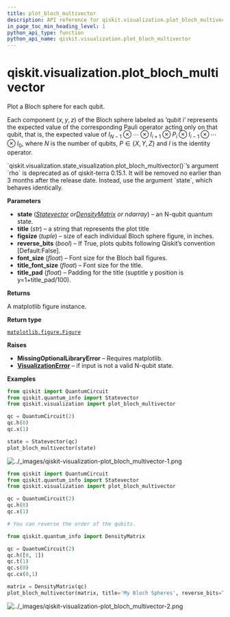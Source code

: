 ```yaml
---
title: plot_bloch_multivector
description: API reference for qiskit.visualization.plot_bloch_multivector
in_page_toc_min_heading_level: 1
python_api_type: function
python_api_name: qiskit.visualization.plot_bloch_multivector
---
```


<span id="qiskit-visualization-plot-bloch-multivector" />

# qiskit.visualization.plot\_bloch\_multivector

<Function id="qiskit.visualization.plot_bloch_multivector" github="https://github.com/qiskit/qiskit/tree/stable/0.24/qiskit/visualization/state_visualization.py" signature="plot_bloch_multivector(state, title='', figsize=None, *, rho=None, reverse_bits=False, filename=None, font_size=None, title_font_size=None, title_pad=1)">
  Plot a Bloch sphere for each qubit.

  Each component $(x,y,z)$ of the Bloch sphere labeled as ‘qubit i’ represents the expected value of the corresponding Pauli operator acting only on that qubit, that is, the expected value of $I_{N-1} \otimes\dotsb\otimes I_{i+1}\otimes P_i \otimes I_{i-1}\otimes\dotsb\otimes I_0$, where $N$ is the number of qubits, $P\in \{X,Y,Z\}$ and $I$ is the identity operator.

  <Admonition title="Deprecated since version 0.15.1" type="danger">
    `qiskit.visualization.state_visualization.plot_bloch_multivector()`’s argument `rho` is deprecated as of qiskit-terra 0.15.1. It will be removed no earlier than 3 months after the release date. Instead, use the argument `state`, which behaves identically.
  </Admonition>

  **Parameters**

  *   **state** ([*Statevector*](qiskit.quantum_info.Statevector "qiskit.quantum_info.Statevector")  *or*[*DensityMatrix*](qiskit.quantum_info.DensityMatrix "qiskit.quantum_info.DensityMatrix") *or ndarray*) – an N-qubit quantum state.
  *   **title** (*str*) – a string that represents the plot title
  *   **figsize** (*tuple*) – size of each individual Bloch sphere figure, in inches.
  *   **reverse\_bits** (*bool*) – If True, plots qubits following Qiskit’s convention \[Default:False].
  *   **font\_size** (*float*) – Font size for the Bloch ball figures.
  *   **title\_font\_size** (*float*) – Font size for the title.
  *   **title\_pad** (*float*) – Padding for the title (suptitle y position is y=1+title\_pad/100).

  **Returns**

  A matplotlib figure instance.

  **Return type**

  [`matplotlib.figure.Figure`](https://matplotlib.org/stable/api/figure_api.html#matplotlib.figure.Figure "(in Matplotlib v3.7.2)")

  **Raises**

  *   **MissingOptionalLibraryError** – Requires matplotlib.
  *   [**VisualizationError**](qiskit.visualization.VisualizationError "qiskit.visualization.VisualizationError") – if input is not a valid N-qubit state.

  **Examples**

  ```python
  from qiskit import QuantumCircuit
  from qiskit.quantum_info import Statevector
  from qiskit.visualization import plot_bloch_multivector

  qc = QuantumCircuit(2)
  qc.h(0)
  qc.x(1)

  state = Statevector(qc)
  plot_bloch_multivector(state)
  ```

  ![../\_images/qiskit-visualization-plot\_bloch\_multivector-1.png](/images/api/qiskit/0.43/qiskit-visualization-plot_bloch_multivector-1.png)

  ```python
  from qiskit import QuantumCircuit
  from qiskit.quantum_info import Statevector
  from qiskit.visualization import plot_bloch_multivector

  qc = QuantumCircuit(2)
  qc.h(0)
  qc.x(1)

  # You can reverse the order of the qubits.

  from qiskit.quantum_info import DensityMatrix

  qc = QuantumCircuit(2)
  qc.h([0, 1])
  qc.t(1)
  qc.s(0)
  qc.cx(0,1)

  matrix = DensityMatrix(qc)
  plot_bloch_multivector(matrix, title='My Bloch Spheres', reverse_bits=True)
  ```

  ![../\_images/qiskit-visualization-plot\_bloch\_multivector-2.png](/images/api/qiskit/0.43/qiskit-visualization-plot_bloch_multivector-2.png)
</Function>

